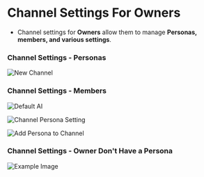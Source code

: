 # Channel Settings For Owners

- Channel settings for **Owners** allow them to manage **Personas, members, and various settings**.

### Channel Settings - Personas



![New Channel](/images/channel13.png)


### Channel Settings - Members



![Default AI](/images/channel14.png)


![Channel Persona Setting](/images/channel15.png)


![Add Persona to Channel](/images/channel16.png)



### Channel Settings - Owner Don't Have a Persona

![Example Image](/images/Screenshot2025-02-03at3.12.06PM.png)



